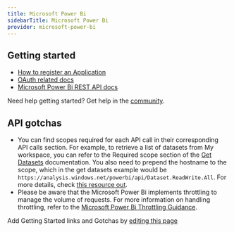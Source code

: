 ```yaml
---
title: Microsoft Power Bi
sidebarTitle: Microsoft Power Bi
provider: microsoft-power-bi
---
```



<Overview />


## Getting started

-   [How to register an Application](https://learn.microsoft.com/en-us/power-bi/developer/embedded/register-app)
-   [OAuth related docs](https://learn.microsoft.com/en-us/power-bi/developer/embedded/embed-tokens?tabs=embed-for-customers)
-   [Microsoft Power Bi REST API docs](https://learn.microsoft.com/en-us/rest/api/power-bi/)


<Tip>Need help getting started? Get help in the [community](https://nango.dev/slack).</Tip>

## API gotchas

-   You can find scopes required for each API call in their corresponding API calls section. For example, to retrieve a list of datasets from My workspace, you can refer to the Required scope section of the [Get Datasets](https://learn.microsoft.com/en-us/rest/api/power-bi/datasets/get-datasets#required-scope) documentation. You also need to prepend the hostname to the scope, which in the get datasets example would be `https://analysis.windows.net/powerbi/api/Dataset.ReadWrite.All`. For more details, check [this resource out](https://community.fabric.microsoft.com/t5/Service/Azure-AD-App-Authentication-scope-doesn-t-exist-on-app-with/m-p/3074525/highlight/true#M188140).
-   Please be aware that the Microsoft Power Bi implements throttling to manage the volume of requests. For more information on handling throttling, refer to the [Microsoft Power Bi Throttling Guidance](https://learn.microsoft.com/en-us/rest/api/power-bi/#throttling).

<Note>Add Getting Started links and Gotchas by [editing this page](https://github.com/nangohq/nango/tree/master/docs-v2/integrations/all/microsoft-power-bi.mdx)</Note>
